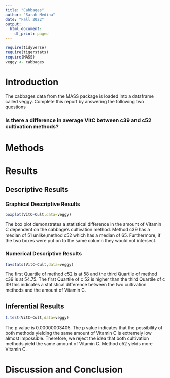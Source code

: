 ```yaml
---
title: "Cabbages"
author: "Sarah Medina"
date: "Fall 2022"
output:
  html_document:
    df_print: paged
---
```


```r
require(tidyverse)
require(tigerstats)
require(MASS)
veggy <- cabbages
```

# Introduction

<!--In this section you explain what you are trying to show.  Where did the data come from?  What is the research or other question you are trying to answer?!-->
 The cabbages data from the MASS package is loaded into a dataframe called veggy. Complete this report by answering the following two questions  
 
### Is there a difference in average VitC between c39 and c52 cultivation methods?  

# Methods

<!--Decide on your methods:  use "variable analysis" or other appropriate descriptors.  Make sure to choose at least one graphical method and at least one numerical method.!-->

# Results

<!--Divide this section into two sub-sections:  One for your descriptive  results and one for your inferential results.!-->

## Descriptive Results

### Graphical Descriptive Results

<!--Graphical results here.  Make sure to show your code.  Provide appropriate labels for axes, giving units if possible, and provide a good title for the graph, too.  Use the graphical results to describe the patterns if any that exist in the data as focused toward the research question!-->

```r
boxplot(VitC~Cult,data=veggy)
```
 
 
 The box plot demonstrates a statistical difference in the amount of Vitamin C dependent on the cabbage's cultivation method. Method c39 has a median of 51 unlike,method c52 which has a median of 65. Furthermore, if the two boxes were put on to the same column they would not intersect.
 
### Numerical Descriptive Results
```r
favstats(VitC~Cult,data=veggy)
```

The first Quartile of method c52 is at 58
and the third Quartile of method c39 is at
54.75. The first Quartile of c 52 is higher than the third Quartile of c 39 this indicates a statistical difference between the two cultivation methods and the amount of Vitamin C.

<!--Numerical results go here. Use the numerical results to describe the patterns if any that exist in the data as focused toward the research question!-->

## Inferential Results

<!--State hypothesis clearly.  Make sure your discussion of the inferential test covers all the aspects that the test output produces, such as test statistic, p-value etc.  Make a decision about the null hypothesis, explain the assumptions on which the selected test/procedure was based, and why the chosen procedure satisfys the assumptions and is appropriate to answer the research question!-->

```r
t.test(VitC~Cult,data=veggy)
```
 
 The p value is 0.00000003405. The p value indicates that the possibility of both methods yielding the same amount of Vitamin C is extremely low almost impossible. Therefore, we reject the idea that both cultivation methods yield the same amount of Vitamin C. Method c52 yields more Vitamin C.

# Discussion and Conclusion

<!--Discussion and conclusion here.  If you found a relationship be sure to consider whether the relationship occurs because one of the variavbles causes the other, or whether they perhasps are related for some other reason.  Watch the chapter 6 videos from the GeorgeTown videos collection.!-->

